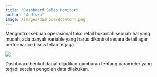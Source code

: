 ```yaml
---
title: "Dashboard Sales Monitor"
author: "Andiska"
image: /images/dashboardcontoh4.png
---
```


Mengontrol sebuah operasional toko retail bukanlah sebuah hal yang mudah, ada banyak variable yang harus dikontrol secara detail agar performance bisnis tetap terjaga.

[![](/images/dashboardcontoh4.PNG){fig-align="center"}](https://app.powerbi.com/view?r=eyJrIjoiODA4ZDljM2UtNzcyOS00NDAyLTg0Y2MtNWFjYTkwNGI3MGUwIiwidCI6ImU2YTM3MDkzLTgxOTAtNGM4Mi04M2JmLTljMGVlZGVkZDU3NCIsImMiOjEwfQ%3D%3D)

Dashboard berikut dapat dijadikan gambaran tentang parameter yang terjadi setelah pengolah data dilakukan.
